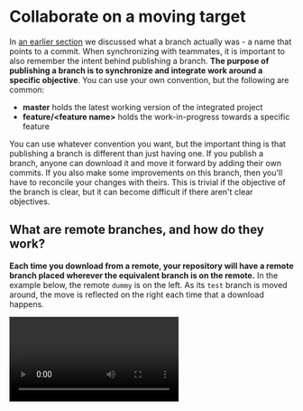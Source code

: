 
# Collaborate on a moving target

In [an earlier section](/branches/sticky-notes-and-paintbrushes) we discussed what a branch actually was - a name that points to a commit. When synchronizing with teammates, it is important to also remember the intent behind publishing a branch. **The purpose of publishing a branch is to synchronize and integrate work around a specific objective**. You can use your own convention, but the following are common:

- **master** holds the latest working version of the integrated project
- **feature/&lt;feature name&gt;** holds the work-in-progress towards a specific feature

You can use whatever convention you want, but the important thing is that publishing a branch is different than just having one. If you publish a branch, anyone can download it and move it forward by adding their own commits. If you also make some improvements on this branch, then you'll have to reconcile your changes with theirs. This is trivial if the objective of the branch is clear, but it can become difficult if there aren't clear objectives.

## What are remote branches, and how do they work?

**Each time you download from a remote, your repository will have a remote branch placed wherever the equivalent branch is on the remote.** In the example below, the remote `dummy` is on the left. As its `test` branch is moved around, the move is reflected on the right each time that a download happens.

<Video mp4="share/remotes/share-branches.mp4"/>

If you have a local branch with the same name as the remote branch, then DiffPlug can automatically help you keep these two in sync. If you right-click a branch (either the local branch or a remote branch), DiffPlug can show you what must be done to synchronize one with the other.

Here are the possible cases:

<BranchCasesTable />

## Warning! Do not back up! Severe tire damage!

At various points, the "not recommended" section will give you the option to move a remote branch backwards. It can be useful when you're working by yourself and using a remote repository only as a personal backup mechanism. **If you're working with other people, you should never use the "not recommended" section.**

**A published branch should only move forward.** Once a branch has been published, anyone might base their work on the contents of that branch. If you move a branch backwards, then other people who have based their work on the commits in that branch have lost their foundation.

**If you find that you need to remove or undo some changes that have already been published, you should do that [using new commits](/time-travel/cherry-pick-and-rebase).** This gives you the opportunity to explain in the commit messages why some previously published commits were faulty. If you move a branch backwards, there's no way to tell your teammates why, so it will be very distressing to them when they find that the commits which they based their work on are gone without any explanation.

We have several ways for git to automatically redo and undo our work for us by creating new commits, and [we'll learn about them next](/time-travel).
